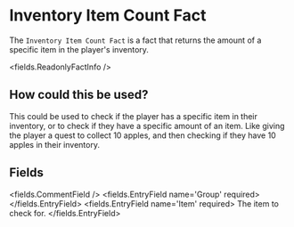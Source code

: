 
# Inventory Item Count Fact

The `Inventory Item Count Fact` is a fact that returns the amount of a specific item in the player's inventory.

<fields.ReadonlyFactInfo />

## How could this be used?

This could be used to check if the player has a specific item in their inventory, or to check if they have a specific amount of an item.
Like giving the player a quest to collect 10 apples, and then checking if they have 10 apples in their inventory.


## Fields

<fields.CommentField />
<fields.EntryField name='Group' required>
</fields.EntryField>
<fields.EntryField name='Item' required>
     The item to check for.
</fields.EntryField>
